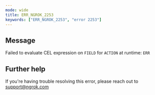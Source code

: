 ```yaml
---
mode: wide
title: ERR_NGROK_2253
keywords: ["ERR_NGROK_2253", "error 2253"]
---
```


## Message

Failed to evaluate CEL expression on `FIELD` for `ACTION` at runtime: `ERR`

## Further help

If you're having trouble resolving this error, please reach out to [support@ngrok.com](mailto:support@ngrok.com?subject=Help%20with%20ERR_NGROK_2253)
